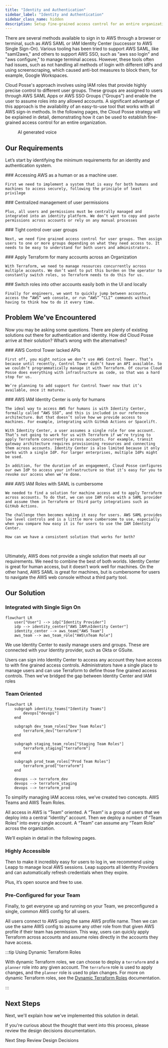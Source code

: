 ```yaml
---
title: "Identity and Authentication"
sidebar_label: "Identity and Authentication"
sidebar_class_name: hidden
description: Setup fine-grained access control for an entire organization
---
```


There are several methods available to sign in to AWS through a browser or terminal, such as AWS SAML or IAM Identity
Center (successor to AWS Single Sign-On). Various tooling has been tried to support AWS SAML, like "saml2aws," and
others to support AWS SSO, such as "aws sso login" and "aws configure," to manage terminal access. However, these tools
often had issues, such as not handling all methods of login with different IdPs and using screenscraping, which caused
anti-bot measures to block them, for example, Google Workspaces.

Cloud Posse's approach involves using IAM roles that provide highly precise control to different user groups. These
groups are assigned to users through AWS SAML Apps or AWS SSO Groups ("Groups") and enable the user to assume roles into
any allowed accounts. A significant advantage of this approach is the availability of an easy-to-use tool that works
with all AWS sign-in methods. In the following pages, the Cloud Posse strategy will be explained in detail,
demonstrating how it can be used to establish fine-grained access control for an entire organization.

<figure>
  <ReactPlayer controls url="https://docs.cloudposse.com/assets/refarch/handoffs/identity-and-authentication.mp4" />
  <figcaption>AI generated voice</figcaption>
</figure>

## Our Requirements

Let’s start by identifying the minimum requirements for an identity and authentication system.

<Steps>
  <Step>
    ### <StepNumber/> Accessing AWS as a human or as a machine user.

    First we need to implement a system that is easy for both humans and machines to access securely, following the principle of least privilege
  </Step>
  <Step>
    ### <StepNumber/> Centralized management of user permissions

    Plus, all users and permissions must be centrally managed and integrated into an identity platform. We don’t want to copy and paste permissions across accounts or rely on any manual processes
  </Step>
  <Step>
    ### <StepNumber/> Tight control over user groups

    Next, we need fine grained access control for user groups. Then assign users to one or more groups depending on what they need access to. It needs to be easy to understand for both users and administrators.
  </Step>
  <Step>
    ### <StepNumber/> Apply Terraform for many accounts across an Organization

    With Terraform, we need to manage resources concurrently across multiple accounts. We don’t want to put this burden on the operator to constantly switch roles, so Terraform needs to do this for us.
  </Step>
  <Step>
    ### <StepNumber/> Switch roles into other accounts easily both in the UI and locally

    Finally for engineers, we want to quickly jump between accounts, access the “AWS” web console, or run “AWS” “CLI” commands without having to think how to do it every time.
  </Step>
</Steps>

## Problem We've Encountered

Now you may be asking some questions. There are plenty of existing solutions out there for authentication and identity. How did Cloud Posse arrive at their solution? What’s wrong with the alternatives?

<Steps>
  <Step>
    ### <StepNumber/> AWS Control Tower lacked APIs

    First off, you might notice we don’t use AWS Control Tower. That’s because until recently, Control Tower didn’t have an API available. So we couldn’t programmatically manage it with Terraform. Of course Cloud Posse does everything with infrastructure as code, so that was a hard stop for us.

    We’re planning to add support for Control Tower now that it’s available, once it matures.
  </Step>
  <Step>
    ### <StepNumber/> AWS IAM Identity Center is only for humans

    The ideal way to access AWS for humans is with Identity Center, formally called “AWS SSO”, and this is included in our reference architecture. But that doesn’t solve how we provide access to machines. For example, integrating with GitHub Actions or Spacelift.

    With Identity Center, a user assumes a single role for one account. That’s not going to work for us with Terraform if we’re trying to apply Terraform concurrently across accounts. For example, transit gateway architecture requires provisioning resources and connecting them across accounts. Identity Center is also limited because it only works with a single IdP. For larger enterprises, multiple IdPs might be used.

    In addition, for the duration of an engagement, Cloud Posse configures our own IdP to access your infrastructure so that it’s easy for you to revoke our access when we’re done.
  </Step>
  <Step>
    ### <StepNumber/> AWS IAM Roles with SAML is cumbersome

    We needed to find a solution for machine access and to apply Terraform across accounts. To do that, we can use IAM roles with a SAML provider and assume them in Terraform or third party integrations such as GitHub Actions.

    The challenge then becomes making it easy for users. AWS SAML provides low level controls and is a little more cumbersome to use, especially when you compare how easy it is for users to use the IAM Identity Center.

    How can we have a consistent solution that works for both?
  </Step>
</Steps>
<br/>

Ultimately, AWS does not provide a single solution that meets all our requirements. We need to combine the best of both worlds. Identity Center is great for human access, but it doesn’t work well for machines. On the other hand, AWS SAML is great for machines, but is cumbersome for users to navigate the AWS web console without a third party tool.

## Our Solution

### Integrated with Single Sign On

```mermaid
flowchart LR
    user["User"] --> idp["Identity Provider"]
    idp --> identity_center["AWS IAM\nIdentity Center"]
    identity_center --> aws_team["AWS Team"]
    aws_team --> aws_team_role["AWS\nTeam Role"]
```

We use Identity Center to easily manage users and groups. These are connected with your Identity provider, such as Okta or GSuite.

Users can sign into Identity Center to access any account they have access to with fine grained access controls. Administrators have a single place to manage users and can use Terraform to define those fine grained access controls. Then we’ve bridged the gap between Identity Center and IAM roles

### Team Oriented

```mermaid
flowchart LR
    subgraph identity_teams["Identity Teams"]
        devops["devops"]
    end

    subgraph dev_team_roles["Dev Team Roles"]
        terraform_dev["terraform"]
    end

    subgraph staging_team_roles["Staging Team Roles"]
        terraform_staging["terraform"]
    end

    subgraph prod_team_roles["Prod Team Roles"]
        terraform_prod["terraform"]
    end

    devops --> terraform_dev
    devops --> terraform_staging
    devops --> terraform_prod
```

To simplify managing IAM access roles, we’ve created two concepts. AWS Teams and AWS Team Roles.

All access in AWS is “Team” oriented. A “Team” is a group of users that we deploy into a central “identity” account. Then we deploy a number of “Team Roles” into every single account. A “Team” can assume any “Team Role” across the organization.

We’ll explain in detail in the following pages.

### Highly Accessible

Then to make it incredibly easy for users to log in, we recommend using Leapp to manage local AWS sessions. Leap supports all Identity Providers and can automatically refresh credentials when they expire.

Plus, it’s open source and free to use.

### Pre-Configured for your Team

Finally, to get everyone up and running on your Team, we preconfigured a single, common AWS config for all users.

All users connect to AWS using the same AWS profile name. Then we can use the same AWS config to assume any other role from that given AWS profile if their team has permission. This way, users can quickly apply Terraform across accounts and assume roles directly in the accounts they have access.

:::tip Using Dynamic Terraform Roles

With dynamic Terraform roles, we can choose to deploy a `terraform` and a `planner` role into any given account. The `terraform` role is used to apply changes, and the `planner` role is used to plan changes. For more on dynamic Terraform roles, see the [Dynamic Terraform Roles](/layers/identity/docs/dynamic-terraform-roles/) documentation.

:::

## Next Steps

<ActionCard title="How is this implemented?">
  Next, we'll explain how we've implemented this solution in detail.

  If you're curious about the thought that went into this process, please review the design decisions documentation.
  <div>
    <PrimaryCTA to="/layers/identity/centralized-terraform-access/">Next Step</PrimaryCTA>
    <SecondaryCTA to="/layers/identity/design-decisions">Review Design Decisions</SecondaryCTA >
  </div>
</ActionCard>
